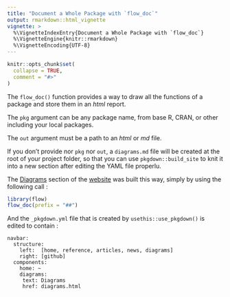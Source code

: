 ```yaml
---
title: "Document a Whole Package with `flow_doc`"
output: rmarkdown::html_vignette
vignette: >
  %\VignetteIndexEntry{Document a Whole Package with `flow_doc`}
  %\VignetteEngine{knitr::rmarkdown}
  %\VignetteEncoding{UTF-8}
---
```


```r
knitr::opts_chunk$set(
  collapse = TRUE,
  comment = "#>"
)
```

The `flow_doc()` function provides a way to draw all the functions of a package
and store them in an *html* report.

The `pkg` argument can be any package name, from base R, CRAN, or other 
including your local packages.

The `out` argument must be a path to an *html* or *md* file.

If you don't provide nor `pkg` nor `out`, a `diagrams.md` file will be created
at the root of your project folder, so that you can use `pkgdown::build_site`
to knit it into a new section after editing the YAML file properlu.

The [Diagrams](https://moodymudskipper.github.io/flow/articles/Draw-a-function.html)
section of the [website](https://moodymudskipper.github.io/flow/)
was built this way, simply by using the following call :

```r
library(flow)
flow_doc(prefix = "##")
```

And the `_pkgdown.yml` file that is created by `usethis::use_pkgdown()` is edited
to contain :

```
navbar:
  structure:
    left:  [home, reference, articles, news, diagrams]
    right: [github]
  components:
    home: ~
    diagrams:
     text: Diagrams
     href: diagrams.html
```
